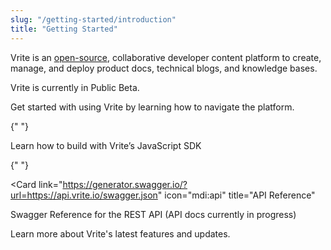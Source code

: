 ```yaml
---
slug: "/getting-started/introduction"
title: "Getting Started"
---
```


Vrite is an [open-source](https://github.com/vriteio/vrite), collaborative developer content platform to create, manage, and deploy product docs, technical blogs, and knowledge bases.

<Important>Vrite is currently in Public Beta.</Important>

<CardGrid>
  <Card link="/usage-guide/navigation/introduction" icon="mdi:lightbulb" title="Usage Guide">
    Get started with using Vrite by learning how to navigate the platform.
  </Card>

{" "}

<Card link="/javascript-sdk/introduction" icon="mdi:language-javascript" title="JavaScript SDK">
  Learn how to build with Vrite’s JavaScript SDK
</Card>

{" "}

<Card
  link="https://generator.swagger.io/?url=https://api.vrite.io/swagger.json"
  icon="mdi:api"
  title="API Reference"
>
  Swagger Reference for the REST API (API docs currently in progress)
</Card>

  <Card link="https://vrite.io/blog" icon="mdi:post" title="Blog">
    Learn more about Vrite's latest features and updates.
  </Card>
</CardGrid>
